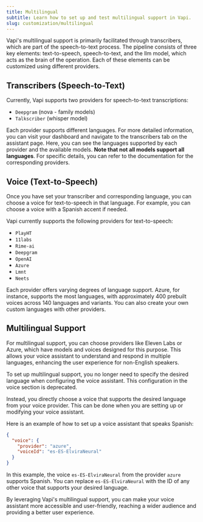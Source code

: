 ```yaml
---
title: Multilingual
subtitle: Learn how to set up and test multilingual support in Vapi.
slug: customization/multilingual
---
```



Vapi's multilingual support is primarily facilitated through transcribers, which are part of the speech-to-text process. The pipeline consists of three key elements: text-to-speech, speech-to-text, and the llm model, which acts as the brain of the operation. Each of these elements can be customized using different providers.

## Transcribers (Speech-to-Text)

Currently, Vapi supports two providers for speech-to-text transcriptions:

- `Deepgram` (nova - family models)
- `Talkscriber` (whisper model)

Each provider supports different languages. For more detailed information, you can visit your dashboard and navigate to the transcribers tab on the assistant page. Here, you can see the languages supported by each provider and the available models. **Note that not all models support all languages**. For specific details, you can refer to the documentation for the corresponding providers.

## Voice (Text-to-Speech)

Once you have set your transcriber and corresponding language, you can choose a voice for text-to-speech in that language. For example, you can choose a voice with a Spanish accent if needed.

Vapi currently supports the following providers for text-to-speech:

- `PlayHT`
- `11labs`
- `Rime-ai`
- `Deepgram`
- `OpenAI`
- `Azure`
- `Lmnt`
- `Neets`

Each provider offers varying degrees of language support. Azure, for instance, supports the most languages, with approximately 400 prebuilt voices across 140 languages and variants. You can also create your own custom languages with other providers.

## Multilingual Support

For multilingual support, you can choose providers like Eleven Labs or Azure, which have models and voices designed for this purpose. This allows your voice assistant to understand and respond in multiple languages, enhancing the user experience for non-English speakers.

To set up multilingual support, you no longer need to specify the desired language when configuring the voice assistant. This configuration in the voice section is deprecated.

Instead, you directly choose a voice that supports the desired language from your voice provider. This can be done when you are setting up or modifying your voice assistant.

Here is an example of how to set up a voice assistant that speaks Spanish:

```json
{
  "voice": {
    "provider": "azure",
    "voiceId": "es-ES-ElviraNeural"
  }
}
```

In this example, the voice `es-ES-ElviraNeural` from the provider `azure` supports Spanish. You can replace `es-ES-ElviraNeural` with the ID of any other voice that supports your desired language.

By leveraging Vapi's multilingual support, you can make your voice assistant more accessible and user-friendly, reaching a wider audience and providing a better user experience.
